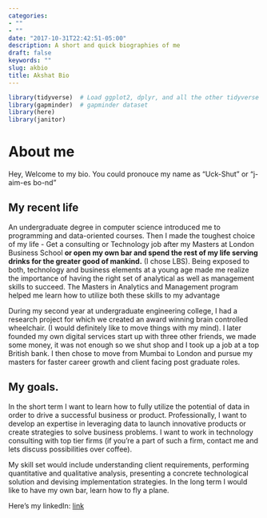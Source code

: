 ```yaml
---
categories:
- ""
- ""
date: "2017-10-31T22:42:51-05:00"
description: A short and quick biographies of me
draft: false
keywords: ""
slug: akbio
title: Akshat Bio
---
```


```r
library(tidyverse)  # Load ggplot2, dplyr, and all the other tidyverse packages
library(gapminder)  # gapminder dataset
library(here)
library(janitor)
```
# About me
Hey, Welcome to my bio. You could pronouce my name as "Uck-Shut" or "j-aim-es bo-nd"

## My recent life
An undergraduate degree in computer science introduced me to programming and data-oriented courses. Then I made the toughest choice of my life - Get a consulting or Technology job after my Masters at London Business School **or open my own bar and spend the rest of my life serving drinks for the greater good of mankind.** (I chose LBS). Being exposed to both, technology and business elements at a young age made me realize the importance of having the right set of analytical as well as management skills to succeed. The Masters in Analytics and Management program helped me learn how to utilize both these skills to my advantage 

During my second year at undergraduate engineering college, I had a research project for which we created an award winning brain controlled wheelchair. (I would definitely like to move things with my mind). I later founded my own digital services start up with three other friends, we made some money, it was not enough so we shut shop and I took up a job at a top British bank. I then chose to move from Mumbai to London and pursue my masters for faster career growth and client facing post graduate roles. 

## My goals.
In the short term I want to learn how to fully utilize the potential of data in order to drive a successful business or product. Professionally, I want to develop an expertise in leveraging data to launch innovative products or create strategies to solve business problems. I want to work in technology consulting with top tier firms (if you're a part of such a firm, contact me and lets discuss possibilities over coffee). 

My skill set would include understanding client requirements, performing quantitative and qualitative analysis, presenting a concrete technological solution and devising implementation strategies.
In the long term I would like to have my own bar, learn how to fly a plane.

Here's my linkedIn: [link](https://www.linkedin.com/in/akshatkacheria/)



